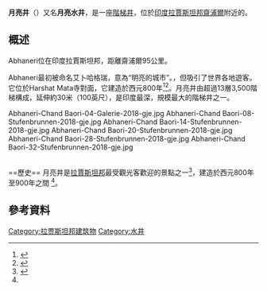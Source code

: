 {{coord|27.0072|N|76.6068|E|type:landmark_region:IN_dim:200|display=title}}
{{SelfDistinguish|《'''[[魔兽争霸|魔兽争霸]]'''》中的建筑单位月亮井（Moon Well）}}
'''月亮井'''（{{lang-en|Chand Baori}}）又名'''月亮水井'''，是一座[[階梯井|階梯井]]，位於[[印度|印度]][[拉賈斯坦邦|拉賈斯坦邦]][[齋浦爾|齋浦爾]]附近的{{le|Abhaneri}}。

==概述==
Abhaneri位在印度拉賈斯坦邦，距離齋浦爾95公里。

Abhaneri最初被命名艾卜哈格瑞，意為“明亮的城市”。{{what|Abhaneri現在是廢墟}}，但吸引了世界各地遊客。它位於Harshat Mata寺對面，它建造於西元800年<ref>{{cite book |url=http://books.google.co.nz/books?id=KoVCliqcmIIC&pg=PA41 |title=Steps to Water: The Ancient Stepwells of India |first1=Morna |last1=Livingston |publisher=Princeton Architectural Press |year=2002 |isbn=1568983247 |accessdate=2012-01-07 |archive-date=2013-11-02 |archive-url=https://web.archive.org/web/20131102122734/http://books.google.co.nz/books?id=KoVCliqcmIIC&pg=PA41 |dead-url=no }}</ref><ref>{{cite web |author=panther pink? |url=http://www.flickr.com/photos/43795669@N00/282253364/ |title=Chand Baori, Abhaneri, Rajasthan |publisher=Flickr |date= |accessdate=2012-01-07 |archive-date=2016-06-01 |archive-url=https://web.archive.org/web/20160601080039/https://www.flickr.com/photos/43795669@N00/282253364/ |dead-url=no }}</ref>。月亮井由超過13層3,500階梯構成，延伸約30米（100英尺），是印度最深，規模最大的階梯井之一。
<br><gallery>
Abhaneri-Chand Baori-04-Galerie-2018-gje.jpg
Abhaneri-Chand Baori-08-Stufenbrunnen-2018-gje.jpg
Abhaneri-Chand Baori-14-Stufenbrunnen-2018-gje.jpg
Abhaneri-Chand Baori-20-Stufenbrunnen-2018-gje.jpg
Abhaneri-Chand Baori-28-Stufenbrunnen-2018-gje.jpg
Abhaneri-Chand Baori-32-Stufenbrunnen-2018-gje.jpg
</gallery><br>
==歷史==
月亮井是[[拉賈斯坦邦|拉賈斯坦邦]]最受觀光客歡迎的景點之一<ref name="amusingplanet.com">{{Cite web |url=http://www.amusingplanet.com/2012/10/chand-baori-step-well-in-rajasthan-india.html |title=存档副本 |access-date=2016-06-01 |archive-date=2020-11-12 |archive-url=https://web.archive.org/web/20201112031710/https://www.amusingplanet.com/2012/10/chand-baori-step-well-in-rajasthan-india.html |dead-url=no }}</ref>，建造於西元800年至900年之間 <ref name="amusingplanet.com"/>。

==參考資料==
{{reflist}}

{{Commonscat|Chand Baori|月亮井}}

[[Category:拉贾斯坦邦建筑物|Category:拉贾斯坦邦建筑物]]
[[Category:水井|Category:水井]]